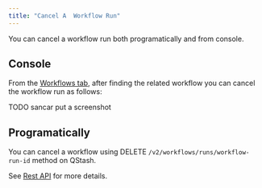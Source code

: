 ```yaml
---
title: "Cancel A  Workflow Run"
---
```


You can cancel a workflow run both programatically and from console. 

## Console 

From the [Workflows tab](https://console.upstash.com/qstash?tab=workflows), after finding the related workflow you can cancel the workflow run as follows:

TODO sancar put a screenshot 

## Programatically

You can cancel a workflow using DELETE `/v2/workflows/runs/workflow-run-id` method on QStash.

See [Rest API](/qstash/workflows/rest/runs/cancel) for more details.

